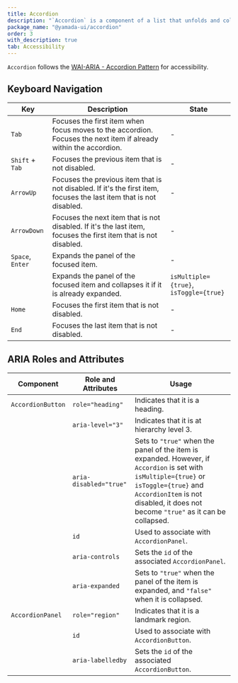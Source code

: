 ```yaml
---
title: Accordion
description: "`Accordion` is a component of a list that unfolds and collapses information."
package_name: "@yamada-ui/accordion"
order: 3
with_description: true
tab: Accessibility
---
```


`Accordion` follows the [WAI-ARIA - Accordion Pattern](https://www.w3.org/WAI/ARIA/apg/patterns/accordion/) for accessibility.

## Keyboard Navigation

| Key              | Description                                                                                                         | State                                  |
| ---------------- | ------------------------------------------------------------------------------------------------------------------- | -------------------------------------- |
| `Tab`            | Focuses the first item when focus moves to the accordion. Focuses the next item if already within the accordion.    | -                                      |
| `Shift` + `Tab`  | Focuses the previous item that is not disabled.                                                                     | -                                      |
| `ArrowUp`        | Focuses the previous item that is not disabled. If it's the first item, focuses the last item that is not disabled. | -                                      |
| `ArrowDown`      | Focuses the next item that is not disabled. If it's the last item, focuses the first item that is not disabled.     | -                                      |
| `Space`, `Enter` | Expands the panel of the focused item.                                                                              | -                                      |
|                  | Expands the panel of the focused item and collapses it if it is already expanded.                                   | `isMultiple={true}`, `isToggle={true}` |
| `Home`           | Focuses the first item that is not disabled.                                                                        | -                                      |
| `End`            | Focuses the last item that is not disabled.                                                                         | -                                      |

## ARIA Roles and Attributes

| Component         | Role and Attributes    | Usage                                                                                                                                                                                                                          |
| ----------------- | ---------------------- | ------------------------------------------------------------------------------------------------------------------------------------------------------------------------------------------------------------------------------ |
| `AccordionButton` | `role="heading"`       | Indicates that it is a heading.                                                                                                                                                                                                |
|                   | `aria-level="3"`       | Indicates that it is at hierarchy level 3.                                                                                                                                                                                     |
|                   | `aria-disabled="true"` | Sets to `"true"` when the panel of the item is expanded. However, if `Accordion` is set with `isMultiple={true}` or `isToggle={true}` and `AccordionItem` is not disabled, it does not become `"true"` as it can be collapsed. |
|                   | `id`                   | Used to associate with `AccordionPanel`.                                                                                                                                                                                       |
|                   | `aria-controls`        | Sets the `id` of the associated `AccordionPanel`.                                                                                                                                                                              |
|                   | `aria-expanded`        | Sets to `"true"` when the panel of the item is expanded, and `"false"` when it is collapsed.                                                                                                                                   |
| `AccordionPanel`  | `role="region"`        | Indicates that it is a landmark region.                                                                                                                                                                                        |
|                   | `id`                   | Used to associate with `AccordionButton`.                                                                                                                                                                                      |
|                   | `aria-labelledby`      | Sets the `id` of the associated `AccordionButton`.                                                                                                                                                                             |
